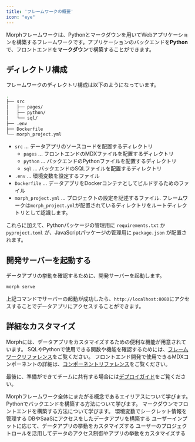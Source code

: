 ```yaml
---
title: 'フレームワークの概要'
icon: "eye"
---
```


Morphフレームワークは、Pythonとマークダウンを用いてWebアプリケーションを構築するフレームワークです。アプリケーションのバックエンドを**Python**で、フロントエンドを**マークダウン**で構築することができます。


## ディレクトリ構成

フレームワークのディレクトリ構成は以下のようになっています。

```bash workdir
.
├── src
│   ├── pages/
│   ├── python/
│   └── sql/
├── .env
├── Dockerfile
└── morph_project.yml
```

- `src` ... データアプリのソースコードを配置するディレクトリ
  - `pages` ... フロントエンドのMDXファイルを配置するディレクトリ
  - `python` ... バックエンドのPythonファイルを配置するディレクトリ
  - `sql` ... バックエンドのSQLファイルを配置するディレクトリ
- `.env` ... 環境変数を設定するファイル
- `Dockerfile` ... データアプリをDockerコンテナとしてビルドするためのファイル
- `morph_project.yml` ... プロジェクトの設定を記述するファイル. フレームワークは`morph_project.yml`が配置されているディレクトリをルートディレクトリとして認識します。

これらに加えて、Pythonパッケージの管理用に `requirements.txt` か `pyproject.toml` が、JavaScriptパッケージの管理用に `package.json` が配置されます。

## 開発サーバーを起動する

データアプリの挙動を確認するために、開発サーバーを起動します。

```bash Shell
morph serve
```

上記コマンドでサーバーの起動が成功したら、`http://localhost:8080`にアクセスすることでデータアプリにアクセスすることができます。

## 詳細なカスタマイズ

Morphには、データアプリをカスタマイズするための便利な機能が用意されています。
SQLやPythonで使用できる関数や機能を確認するためには、[フレームワークリファレンス](/reference/ja/framework/morph-project)をご覧ください。
フロントエンド開発で使用できるMDXコンポーネントの詳細は、[コンポーネントリファレンス](/data-application/ja/data-component-table)をご覧ください。

最後に、準備ができてチームに共有する場合には[デプロイガイド](/docs/ja/quickstart/dashboard-setup)をご覧ください。

<CardGroup cols={2}>
    <Card title="エイリアス" icon="square-1" href="/docs/ja/develop/guides/alias">
        Morphフレームワーク全体にまたがる概念であるエイリアスについて学びます。
    </Card>
    <Card title="バックエンドを構築する" icon="square-2" href="/docs/ja/develop/guides/building-backend">
        Pythonでバックエンドを構築する方法について学びます。
    </Card>
    <Card title="フロントエンドを構築する" icon="square-3" href="/docs/ja/develop/guides/building-frontend">
        マークダウンでフロントエンドを構築する方法について学びます。
    </Card>
    <Card title="環境変数" icon="square-4" href="/docs/ja/develop/guides/environment-variables">
        環境変数でシークレット情報を管理する
    </Card>
    <Card title="DB/SaaSと接続する" icon="square-5" href="/docs/ja/develop/guides/integration">
        DBやSaaSにアクセスをしたデータアプリを構築する
    </Card>
    <Card title="変数を使う" icon="square-6" href="/docs/ja/develop/guides/variables">
        ユーザーインプットに応じて、データアプリの挙動をカスタマイズする
    </Card>
    <Card title="ロールベースのアクセス制御" icon="square-7" href="/docs/ja/develop/guides/user-role">
        ユーザーのプロジェクトロールを活用してデータのアクセス制御やアプリの挙動をカスタマイズする
    </Card>
</CardGroup>
